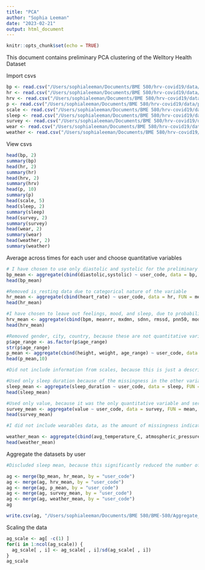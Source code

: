 ```yaml
---
title: "PCA"
author: "Sophia Leeman"
date: "2023-02-21"
output: html_document
---
```


```r
knitr::opts_chunk$set(echo = TRUE)
```

This document contains preliminary PCA clustering of the Welltory Health Dataset

Import csvs

```r
bp <- read.csv("/Users/sophialeeman/Documents/BME 580/hrv-covid19/data/blood_pressure.csv")
hr <- read.csv("/Users/sophialeeman/Documents/BME 580/hrv-covid19/data/heart_rate.csv")
hrv <- read.csv("/Users/sophialeeman/Documents/BME 580/hrv-covid19/data/hrv_measurements.csv")
p <- read.csv("/Users/sophialeeman/Documents/BME 580/hrv-covid19/data/participants.csv")
scale <- read.csv("/Users/sophialeeman/Documents/BME 580/hrv-covid19/data/scales_description.csv")
sleep <- read.csv("/Users/sophialeeman/Documents/BME 580/hrv-covid19/data/sleep.csv")
survey <- read.csv("/Users/sophialeeman/Documents/BME 580/hrv-covid19/data/surveys.csv")
wear <- read.csv("/Users/sophialeeman/Documents/BME 580/hrv-covid19/data/wearables.csv")
weather <- read.csv("/Users/sophialeeman/Documents/BME 580/hrv-covid19/data/weather.csv")
```

View csvs
```r
head(bp, 2)
summary(bp)
head(hr, 2)
summary(hr)
head(hrv, 2)
summary(hrv)
head(p, 10)
summary(p)
head(scale, 5)
head(sleep, 2)
summary(sleep)
head(survey, 2)
summary(survey)
head(wear, 2)
summary(wear)
head(weather, 2)
summary(weather)
```

Average across times for each user and choose quantitative variables
```r
# I have chosen to use only diastolic and systolic for the preliminary run, because the other categories have a lot of missing data
bp_mean <- aggregate(cbind(diastolic,systolic) ~ user_code, data = bp, FUN = mean, na.rm = TRUE)
head(bp_mean)

#Removed is_resting data due to categorical nature of the variable
hr_mean <- aggregate(cbind(heart_rate) ~ user_code, data = hr, FUN = mean, na.rm = TRUE)
head(hr_mean)

#I have chosen to leave out feelings, mood, and sleep, due to probability of high missingness
hrv_mean <- aggregate(cbind(bpm, meanrr, mxdmn, sdnn, rmssd, pnn50, mode, amo, lf, hf, vlf, lfhf, total_power) ~ user_code, data = hrv, FUN = mean, na.rm = TRUE)
head(hrv_mean)

#Removed gender, city, country, because these are not quantitative variables. Also removed symptoms onset for now since we are not visualizing time data.
p$age_range <- as.factor(p$age_range)
str(p$age_range)
p_mean <- aggregate(cbind(height, weight, age_range) ~ user_code, data = p, FUN = mean, na.rm = TRUE)
head(p_mean,10)

#Did not include information from scales, because this is just a description of the data, not measured observations.

#Used only sleep duration because of the missingness in the other variables
sleep_mean <- aggregate(sleep_duration ~ user_code, data = sleep, FUN = mean, na.rm = TRUE)
head(sleep_mean)

#Used only value, because it was the only quantitative variable and served as an indication of covid symptom severity in general
survey_mean <- aggregate(value ~ user_code, data = survey, FUN = mean, na.rm = TRUE)
head(survey_mean)

#I did not include wearables data, as the amount of missingness indicated to me that most participants either did not have access to wearable technology or did not wear them often.

weather_mean <- aggregate(cbind(avg_temperature_C, atmospheric_pressure, precip_intensity, humidity, clouds) ~ user_code, data = weather, FUN = mean, na.rm = TRUE)
head(weather_mean)


```
Aggregate the datasets by user
```r

#Discluded sleep mean, because this significantly reduced the number of participants 

ag <- merge(bp_mean, hr_mean, by = "user_code")
ag <- merge(ag, hrv_mean, by = "user_code")
ag <- merge(ag, p_mean, by = "user_code")
ag <- merge(ag, survey_mean, by = "user_code")
ag <- merge(ag, weather_mean, by = "user_code")
ag

write.csv(ag, "/Users/sophialeeman/Documents/BME 580/BME-580/Aggregate_Data.csv", row.names=FALSE)
```
Scaling the data
```r
ag_scale <- ag[ -c(1) ]
for(i in 1:ncol(ag_scale)) {      
  ag_scale[ , i] <- ag_scale[ , i]/sd(ag_scale[ , i])
}
ag_scale
```

